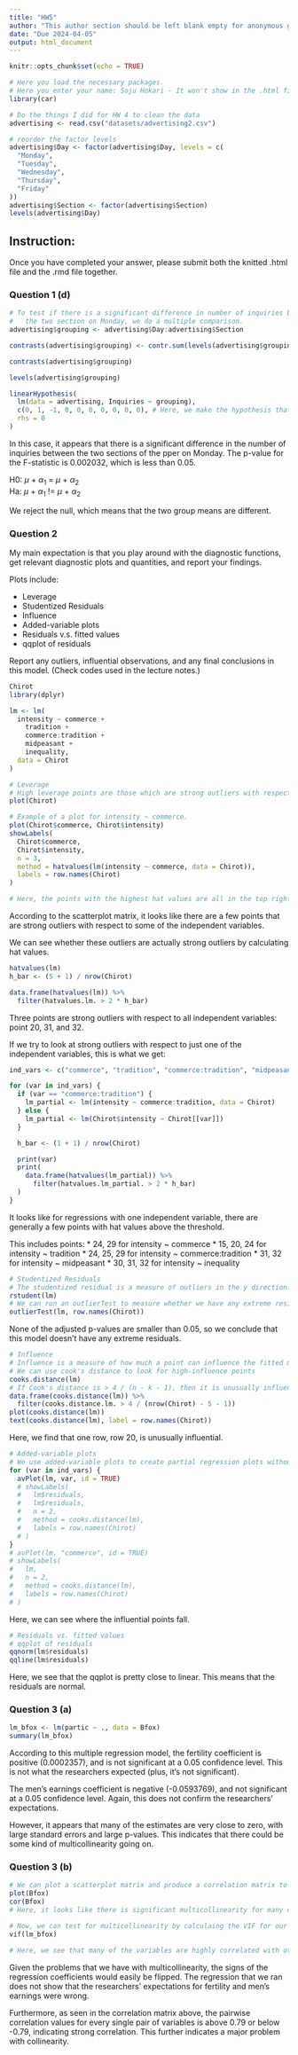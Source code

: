 ---
title: "HW5"
author: "This author section should be left blank empty for anonymous grading"
date: "Due 2024-04-05"
output: html_document
---

```{r setup, include=FALSE}
knitr::opts_chunk$set(echo = TRUE)

# Here you load the necessary packages.
# Here you enter your name: Soju Hokari - It won't show in the .html file but show in the .rmd file.
library(car)

# Do the things I did for HW 4 to clean the data
advertising <- read.csv("datasets/advertising2.csv")

# reorder the factor levels
advertising$Day <- factor(advertising$Day, levels = c(
  "Monday",
  "Tuesday",
  "Wednesday",
  "Thursday",
  "Friday"
))
advertising$Section <- factor(advertising$Section)
levels(advertising$Day)
```

## Instruction: 
Once you have completed your answer, please submit both the knitted .html file and the .rmd file together.

### Question 1 (d) 

```{r}
# To test if there is a significant difference in number of inquiries between
#   the two section on Monday, we do a multiple comparison.
advertising$grouping <- advertising$Day:advertising$Section

contrasts(advertising$grouping) <- contr.sum(levels(advertising$grouping))

contrasts(advertising$grouping)

levels(advertising$grouping)

linearHypothesis(
  lm(data = advertising, Inquiries ~ grouping),
  c(0, 1, -1, 0, 0, 0, 0, 0, 0, 0), # Here, we make the hypothesis that beta_1 + (-beta_2) = 0
  rhs = 0
)
```

In this case, it appears that there is a significant difference in the number of inquiries between the two sections of the pper on Monday. The p-value for the F-statistic is 0.002032, which is less than 0.05.

H0: $\mu$ + $\alpha$~1~ = $\mu$ + $\alpha$~2~   
Ha: $\mu$ + $\alpha$~1~ != $\mu$ + $\alpha$~2~

We reject the null, which means that the two group means are different.

### Question 2
My main expectation is that you play around with the diagnostic functions, get relevant diagnostic plots and quantities, and report your findings.

Plots include:

  - Leverage
  - Studentized Residuals
  - Influence 
  - Added-variable plots
  - Residuals v.s. fitted values
  - qqplot of residuals

Report any outliers, influential observations, and any final conclusions in this model. (Check
codes used in the lecture notes.)

```{r}
Chirot
library(dplyr)

lm <- lm(
  intensity ~ commerce +
    tradition +
    commerce:tradition +
    midpeasant +
    inequality,
  data = Chirot
)

# Leverage
# High leverage points are those which are strong outliers with respect to the independent variables
plot(Chirot)

# Example of a plot for intensity ~ commerce.
plot(Chirot$commerce, Chirot$intensity)
showLabels(
  Chirot$commerce,
  Chirot$intensity,
  n = 3,
  method = hatvalues(lm(intensity ~ commerce, data = Chirot)),
  labels = row.names(Chirot)
)

# Here, the points with the highest hat values are all in the top right corner.
```

According to the scatterplot matrix, it looks like there are a few points that are strong outliers with respect to some of the independent variables.

We can see whether these outliers are actually strong outliers by calculating hat values.

```{r}
hatvalues(lm)
h_bar <- (5 + 1) / nrow(Chirot)

data.frame(hatvalues(lm)) %>%
  filter(hatvalues.lm. > 2 * h_bar)
```

Three points are strong outliers with respect to all independent variables: point 20, 31, and 32.

If we try to look at strong outliers with respect to just one of the independent variables, this is what we get:

```{r}
ind_vars <- c("commerce", "tradition", "commerce:tradition", "midpeasant", "inequality")

for (var in ind_vars) {
  if (var == "commerce:tradition") {
    lm_partial <- lm(intensity ~ commerce:tradition, data = Chirot)
  } else {
    lm_partial <- lm(Chirot$intensity ~ Chirot[[var]])
  }

  h_bar <- (1 + 1) / nrow(Chirot)

  print(var)
  print(
    data.frame(hatvalues(lm_partial)) %>%
      filter(hatvalues.lm_partial. > 2 * h_bar)
  )
}
```

It looks like for regressions with one independent variable, there are generally a few points with hat values above the threshold.

This includes points:
* 24, 29 for intensity ~ commerce
* 15, 20, 24 for intensity ~ tradition
* 24, 25, 29 for intensity ~ commerce:tradition
* 31, 32 for intensity ~ midpeasant
* 30, 31, 32 for intensity ~ inequality

```{r}
# Studentized Residuals
# The studentized residual is a measure of outliers in the y direction.
rstudent(lm)
# We can run an outlierTest to measure whether we have any extreme residuals.
outlierTest(lm, row.names(Chirot))
```

None of the adjusted p-values are smaller than 0.05, so we conclude that this model doesn't have any extreme residuals.

```{r}
# Influence
# Influence is a measure of how much a point can influence the fitted model.
# We can use cook's distance to look for high-influence points
cooks.distance(lm)
# If Cook's distance is > 4 / (n - k - 1), then it is unusually influential.
data.frame(cooks.distance(lm)) %>%
  filter(cooks.distance.lm. > 4 / (nrow(Chirot) - 5 - 1))
plot(cooks.distance(lm))
text(cooks.distance(lm), label = row.names(Chirot))
```


Here, we find that one row, row 20, is unusually influential.

```{r}
# Added-variable plots
# We use added-variable plots to create partial regression plots without having to fit two regression models.
for (var in ind_vars) {
  avPlot(lm, var, id = TRUE)
  # showLabels(
  #   lm$residuals,
  #   lm$residuals,
  #   n = 2,
  #   method = cooks.distance(lm),
  #   labels = row.names(Chirot)
  # )
}
# avPlot(lm, "commerce", id = TRUE)
# showLabels(
#   lm,
#   n = 2,
#   method = cooks.distance(lm),
#   labels = row.names(Chirot)
# )
```

Here, we can see where the influential points fall.

```{r}
# Residuals vs. fitted values
# qqplot of residuals
qqnorm(lm$residuals)
qqline(lm$residuals)
```

Here, we see that the qqplot is pretty close to linear. This means that the residuals are normal.

### Question 3 (a) 

```{r}
lm_bfox <- lm(partic ~ ., data = Bfox)
summary(lm_bfox)
```

According to this multiple regression model, the fertility coefficient is positive (0.0002357), and is not significant at a 0.05 confidence level. This is not what the researchers expected (plus, it's not significant).

The men's earnings coefficient is negative (-0.0593769), and not significant at a 0.05 confidence level. Again, this does not confirm the researchers' expectations.

However, it appears that many of the estimates are very close to zero, with large standard errors and large p-values. This indicates that there could be some kind of multicollinearity going on.

### Question 3 (b)  

```{r}
# We can plot a scatterplot matrix and produce a correlation matrix to look for possible multicollinearity.
plot(Bfox)
cor(Bfox)
# Here, it looks like there is significant multicollinearity for many of the supposedly independent variables.

# Now, we can test for multicollinearity by calculaing the VIF for our linear model:
vif(lm_bfox)

# Here, we see that many of the variables are highly correlated with other variables. For instance, menwage, womwage, and debt all have VIFs that are over 60, which indicates a major problem. Even tfr and parttime, which have much lower VIFs, are close to 10, indicating there could be a problem.
```

Given the problems that we have with multicollinearity, the signs of the regression coefficients would easily be flipped. The regression that we ran does not show that the researchers' expectations for fertility and men's earnings were wrong.

Furthermore, as seen in the correlation matrix above, the pairwise correlation values for every single pair of variables is above 0.79 or below -0.79, indicating strong correlation. This further indicates a major problem with collinearity.